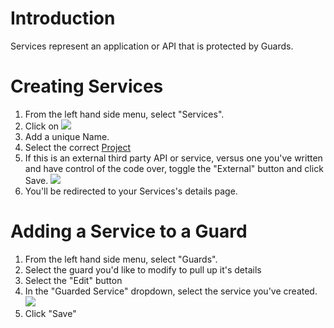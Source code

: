 # Introduction
Services represent an application or API that is protected by Guards.


# Creating Services

1. From the left hand side menu, select "Services".
1. Click on ![](/addservice.png)
1. Add a unique Name. 
1. Select the correct [Project](/glossary#project)
1. If this is an external third party API or service, versus one you've written and have control of the code over, toggle the "External" button and click Save.
![](/createservice.png)
1. You'll be redirected to your Services's details page.
 
# Adding a Service to a Guard

1. From the left hand side menu, select "Guards".
1. Select the guard you'd like to modify to pull up it's details
1. Select the "Edit" button
1. In the "Guarded Service" dropdown, select the service you've created. ![](/addservicetoguard.png)
1. Click "Save"